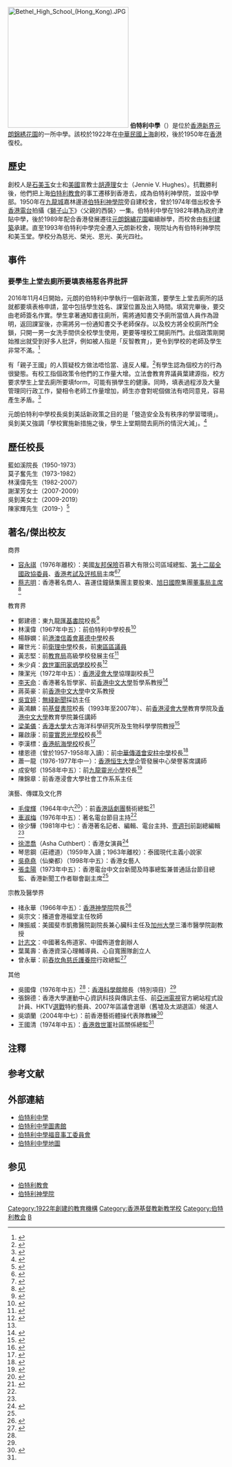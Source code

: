 {{refimprove|time=2018-05-12T14:03:24+00:00}}
{{Infobox School
| name        = 伯特利中學
| other_name  = Bethel High School
| image       = [[File:Bethel_High_School_(full_view).jpg|280px]]
| image_caption = 校舍全貌
| logo        = Bethel_High_School_logo.png
| motto       = 你們必曉得[[真理|真理]]，真理必叫你們得以[[自由|自由]]。
| established = 1922年創校<br />1950年復校
| type        = 津貼中學
| religion    = 基督教
| affiliation = 基督教伯特利會
| district    = [[香港|香港]][[元朗區|元朗區]]
| grades      =
| superintendent   = 盧明先生
| principal   = 陳家輝先生
| dean        =
| college     =
| house       = 慈光、榮光、恩光、美光
| sc          =
| cs          =
| faculty     =
| staff       =
| students    =
| athletics   =
| conference  =
| tree        =
| colors      =
| mascot      =
| magazine    = 聯繫
| free_label  =
| free_text   =
| free_label2 =
| free_text2  =
| free_label3 =
| free_text3  =
| address     =[[元朗|元朗]][[錦繡花園|錦繡花園]]F段4街11號
| tel         =
| fax         =
| mail        =
| website     =http://www.bethel.edu.hk/
}}
[[File:Bethel_High_School_(Hong_Kong).JPG|280px]]
'''伯特利中學'''（{{lang-en|Bethel High School}}）是位於[[香港|香港]][[新界|新界]][[元朗|元朗]][[錦綉花園|錦綉花園]]的一所中學。該校於1922年在[[中華民國|中華民國]][[上海|上海]]創校，後於1950年在[[香港|香港]]復校。

==歷史==
創校人是[[石美玉|石美玉]]女士和[[美國|美國]]宣教士[[胡遵理|胡遵理]]女士（Jennie V. Hughes）。抗戰勝利後，他們把上海[[伯特利教會|伯特利教會]]的事工遷移到香港去，成為伯特利神學院，並設中學部。1950年在[[九龍城|九龍城]]嘉林邊道[[伯特利神學院|伯特利神學院]]旁自建校舍，曾於1974年借出校舍予[[香港電台|香港電台]]拍攝《[[獅子山下|獅子山下]]》〈父親的西裝〉一集。伯特利中學在1982年轉為政府津貼中學，後於1989年配合香港發展遷往[[元朗|元朗]][[錦繡花園|錦繡花園]]繼續辦學，而校舍由[[有利建築|有利建築]]承建。直至1993年伯特利中學完全遷入元朗新校舍，現院址內有伯特利神學院和美玉堂。學校分為慈光、榮光、恩光、美光四社。

==事件==
===要學生上堂去廁所要填表格惹各界批評===
2016年11月4日開始，元朗的伯特利中學執行一個新政策，要學生上堂去廁所的話就都要填表格申請，當中包括學生姓名、課室位置及出入時間。填寫完畢後，要交由老師簽名作實。學生拿著通知書往廁所，需將通知書交予廁所當值人員作為證明，返回課室後，亦需將另一份通知書交予老師保存。以及校方將全校廁所門全鎖，只開一男一女洗手間供全校學生使用，更要等埋校工開廁所門。此個政策剛開始推出就受到好多人批評，例如被人指是「反智教育」，更令到學校的老師及學生非常不滿。<ref>{{cite_news|url=http://hk.apple.nextmedia.com/realtime/breaking/20161110/55894798|title=【動畫●麻辣校規】上堂去廁所要填form 學生忍尿急到喊|work=《[[蘋果日報_(香港)|蘋果日報]]》|date=2016-11-10|accessdate=2016-11-12|archive-date=2016-11-12|archive-url=https://web.archive.org/web/20161112035825/http://hk.apple.nextmedia.com/realtime/breaking/20161110/55894798|dead-url=no}}</ref>

有「親子王國」的人質疑校方做法唔恰當、違反人權。<ref>{{cite_news|url=http://news.mingpao.com/ins/instantnews/web_tc/article/20161110/s00001/1478749194838|title=元朗伯特利中學規定上課如廁要填表　網民質疑違人權　校長稱為營造有序學習環境 (14:23)|work=《[[明報|明報]]》|date=2016-11-10|accessdate=2016-11-12|archive-date=2016-11-11|archive-url=https://web.archive.org/web/20161111164045/http://news.mingpao.com/ins/instantnews/web_tc/article/20161110/s00001/1478749194838|dead-url=no}}</ref>有學生認為個校方的行為很變態。有校工指個政策令他們的工作量大增。立法會教育界議員葉建源指，校方要求學生上堂去廁所要填form，可能有損學生的健康。同時，填表過程涉及大量管理同行政工作，變相令老師工作量增加，師生亦會對呢個做法有唔同意見，容易產生矛盾。<ref>{{cite_news|url=http://hk.apple.nextmedia.com/realtime/breaking/20161110/55896228|title=【麻辣校規】議員批做法罕見 憂損學生健康|work=《[[蘋果日報_(香港)|蘋果日報]]》|date=2016-11-10|accessdate=2016-11-12|archive-date=2016-11-12|archive-url=https://web.archive.org/web/20161112144345/http://hk.apple.nextmedia.com/realtime/breaking/20161110/55896228|dead-url=no}}</ref>

元朗伯特利中學校長吳釗美話新政策之目的是「營造安全及有秩序的學習環境」。吳釗美又強調「學校實施新措施之後，學生上堂期間去廁所的情況大減」。<ref>{{cite_news|url=http://hk.apple.nextmedia.com/realtime/breaking/20161110/55896352|title=【麻辣校規】校長認推新措施︰學生上堂去廁所情況大減|work=《[[蘋果日報_(香港)|蘋果日報]]》|date=2016-11-10|accessdate=2016-11-12|archive-date=2016-11-12|archive-url=https://web.archive.org/web/20161112074434/http://hk.apple.nextmedia.com/realtime/breaking/20161110/55896352|dead-url=no}}</ref>

==歷任校長==
藍如溪院長（1950-1973）<br />
莫子奮先生（1973-1982）<br />
林漢偉先生（1982-2007）<br />
謝潔芳女士（2007-2009）<br />
吳釗美女士（2009-2019）<br />
陳家輝先生（2019-）<ref>{{Cite 
web|title=通告 18093 - 校長離任通告|url=https://www.bethel.edu.hk/uploads/files/BHS18093.pdf|accessdate=2019-07-10|author=伯特利中學|date=2019-07-09|format=pdf|publisher=|language=zh-hk}}</ref>

==著名/傑出校友==
;商界
*[[容永祺|容永祺]]{{SBSHK|nocat}}{{MH|nocat}}{{JP|nocat}}（1976年離校）：美國[[友邦保險|友邦保險]]百慕大有限公司區域總監、[[第十二屆全國政協委員|第十二屆全國政協委員]]、[[香港考試及評核局|香港考試及評核局]]主席<ref name="伯特利中學">{{Cite web |url=http://www.bethel.edu.hk/pdf/35.pdf |title=伯特利中學校訊 第35期，2016年2月21日 |access-date=2018年10月17日 |archive-url=https://web.archive.org/web/20181017163240/http://www.bethel.edu.hk/pdf/35.pdf |archive-date=2018年10月17日 |dead-url=yes }}</ref><ref name="伯特利中學12">{{Cite web |url=http://www.bethel.edu.hk/pdf/07.pdf |title=伯特利中學校訊 第7期，2001年2月18日 |access-date=2018年10月19日 |archive-url=https://web.archive.org/web/20181019164231/http://www.bethel.edu.hk/pdf/07.pdf |archive-date=2018年10月19日 |dead-url=yes }}</ref>
*[[蔡志明|蔡志明]]{{GBSHK|nocat}}：香港著名商人、喜運佳鐘錶集團主要股東、[[旭日國際|旭日國際]]集團[[董事局主席|董事局主席]]<ref>{{web reference|URL=http://hd.stheadline.com/news/realtime/ent/803140/|title=蔡志明筵開11席 與太太老友歡度佳節|work=頭條日報|year=2016年|date=12月25日|accessdate=2018-01-11|archive-date=2018-01-12|archive-url=https://web.archive.org/web/20180112042420/http://hd.stheadline.com/news/realtime/ent/803140/|dead-url=no}}</ref>

;教育界
*鄭建德：東九龍[[匯基書院|匯基書院]]校長<ref name="伯特利中學8">{{Cite web |url=http://www.bethel.edu.hk/pdf/29.pdf |title=伯特利中學校訊 第31期，2013年2月24日 |access-date=2018年10月17日 |archive-url=https://web.archive.org/web/20181017203232/http://www.bethel.edu.hk/pdf/29.pdf |archive-date=2018年10月17日 |dead-url=yes }}</ref>
*林漢偉（1967年中五）：前伯特利中學校長<ref name="伯特利中學9">{{Cite web |url=http://www.bethel.edu.hk/pdf/20.pdf |title=伯特利中學校訊 第20期，2007年7月6日 |access-date=2018年10月19日 |archive-url=https://web.archive.org/web/20181019164152/http://www.bethel.edu.hk/pdf/20.pdf |archive-date=2018年10月19日 |dead-url=yes }}</ref>
*楊靜嫻：前[[港澳信義會慕德中學|港澳信義會慕德中學]]校長
*羅世光：前[[衛理中學|衛理中學]]校長，前[[東區區議會#議員列表（2004年至2007年）|東區區議員]]
*黃志堅：前[[教育局_(香港)|教育局]]高級學校發展主任<ref name="伯特利中學3">{{Cite web |url=http://www.bethel.edu.hk/pdf/38.pdf |title=伯特利中學校訊 第38期，2017年7月11日 |access-date=2018年10月17日 |archive-url=https://web.archive.org/web/20181018002941/http://www.bethel.edu.hk/pdf/38.pdf |archive-date=2018年10月18日 |dead-url=yes }}</ref>
*朱少貞：[[救世軍田家炳學校|救世軍田家炳學校]]校長<ref name="伯特利中學5">{{Cite web |url=http://www.bethel.edu.hk/pdf/34.pdf |title=伯特利中學校訊 第34期，2015年7月8日 |access-date=2018年10月17日 |archive-url=https://web.archive.org/web/20181018003549/http://www.bethel.edu.hk/pdf/34.pdf |archive-date=2018年10月18日 |dead-url=yes }}</ref>
*陳潔光（1972年中五）：[[香港浸會大學|香港浸會大學]]協理副校長<ref name="伯特利中學12" />
*[[李天命|李天命]]：香港著名哲學家、前[[香港中文大學|香港中文大學]]哲學系教授<ref name="準院士名單">{{Cite web |url=http://library.umac.mo/ebooks/b25940223.pdf |title=李天命的思考藝術，第40頁，1991年 |accessdate=2018-10-19 |archive-date=2018-07-12 |archive-url=https://web.archive.org/web/20180712175915/http://library.umac.mo/ebooks/b25940223.pdf |dead-url=no }}</ref>
*蔣英豪：前[[香港中文大學|香港中文大學]]中文系教授
*[[吳宜婷|吳宜婷]]：[[無綫新聞|無綫新聞]]採訪主任
*黃鴻麟：前[[基督書院|基督書院]]校長（1993年至2007年）、前[[香港浸會大學|香港浸會大學]]教育學院及[[香港中文大學|香港中文大學]]教育學院兼任講師
*[[梁美儀|梁美儀]]：[[香港大學|香港大學]]太古海洋科學研究所及生物科學學院教授<ref>{{web reference|URL=http://hk.next.nextmedia.com/article/1080/14671226|title=豬肉佬變傑青 梁美儀|work=《壹週刊》第1080期「非常人語」|year=2010年|date=11月18日|accessdate=2017-12-23|archive-date=2018-08-09|archive-url=https://web.archive.org/web/20180809060317/http://hk.next.nextmedia.com/article/1080/14671226|dead-url=no}}</ref>
*羅啟康：前[[靈實恩光學校|靈實恩光學校]]校長<ref>{{web reference|URL=http://paper.wenweipo.com/2015/12/28/OT1512280007.htm|title=淑梅足跡：愛心校長羅啟康|work=香港文匯報|year=2015年|date=12月28日}}</ref>
*李漢標：[[香港航海學校|香港航海學校]]校長<ref name="伯特利中學4">{{Cite web |url=http://www.bethel.edu.hk/pdf/39.pdf |title=伯特利中學校訊 第39期，2018年2月10日 |access-date=2018年10月17日 |archive-url=https://web.archive.org/web/20181017203217/http://www.bethel.edu.hk/pdf/39.pdf |archive-date=2018年10月17日 |dead-url=yes }}</ref>
*樓恩德（曾於1957-1958年入讀）：前[[中華傳道會安柱中學|中華傳道會安柱中學]]校長<ref name="伯特利中學10">{{Cite web |url=http://www.bethel.edu.hk/pdf/13.pdf |title=伯特利中學校訊 第14期，2004年7月14日 |access-date=2018年10月19日 |archive-url=https://web.archive.org/web/20181019164123/http://www.bethel.edu.hk/pdf/13.pdf |archive-date=2018年10月19日 |dead-url=yes }}</ref>
*蕭一龍（1976-1977年中一）：[[香港恒生大學|香港恒生大學]]企管發展中心榮譽客席講師
*成安郇（1958年中五）：前[[九龍靈光小學|九龍靈光小學]]校長<ref>{{cite news | title=中文中學會考放榜 一千四百餘人合格 伯特利神學院附中 | url=https://mmis.hkpl.gov.hk/coverpage/-/coverpage/view?_coverpage_WAR_mmisportalportlet_hsf=%E5%AF%B6%E8%A1%80&_coverpage_WAR_mmisportalportlet_actual_q=%28%20verbatim_dc.collection%3A%28%22Old%5C%20HK%5C%20Newspapers%22%29%20%29%20AND+%28%20%28%20allTermsMandatory%3A%28true%29%20OR+all_dc.title%3A%28%E5%AF%B6%E8%A1%80%29%20OR+all_dc.creator%3A%28%E5%AF%B6%E8%A1%80%29%20OR+all_dc.contributor%3A%28%E5%AF%B6%E8%A1%80%29%20OR+all_dc.subject%3A%28%E5%AF%B6%E8%A1%80%29%20OR+fulltext%3A%28%E5%AF%B6%E8%A1%80%29%20OR+all_dc.description%3A%28%E5%AF%B6%E8%A1%80%29%20%29%20%29&_coverpage_WAR_mmisportalportlet_sort_field=dc.publicationdate_bsort&p_r_p_-1078056564_c=QF757YsWv5%2FH7zGe%2FKF%2BFJBMuYvwI%2BVE&_coverpage_WAR_mmisportalportlet_o=52&_coverpage_WAR_mmisportalportlet_sort_order=desc&_coverpage_WAR_mmisportalportlet_filter=dc.publicationdate_dt%3A%5B1950-01-01T00%3A00%3A00Z+TO+1959-12-31T15%3A59%3A59Z%5D | page=8 | publisher=工商晚報 | date=1958-07-19 | accessdate=2021-10-24 | quote= | archive-date=2021-10-26 | archive-url=https://web.archive.org/web/20211026210540/https://mmis.hkpl.gov.hk/coverpage/-/coverpage/view?_coverpage_WAR_mmisportalportlet_hsf=%E5%AF%B6%E8%A1%80&_coverpage_WAR_mmisportalportlet_actual_q=%28%20verbatim_dc.collection%3A%28%22Old%5C%20HK%5C%20Newspapers%22%29%20%29%20AND+%28%20%28%20allTermsMandatory%3A%28true%29%20OR+all_dc.title%3A%28%E5%AF%B6%E8%A1%80%29%20OR+all_dc.creator%3A%28%E5%AF%B6%E8%A1%80%29%20OR+all_dc.contributor%3A%28%E5%AF%B6%E8%A1%80%29%20OR+all_dc.subject%3A%28%E5%AF%B6%E8%A1%80%29%20OR+fulltext%3A%28%E5%AF%B6%E8%A1%80%29%20OR+all_dc.description%3A%28%E5%AF%B6%E8%A1%80%29%20%29%20%29&_coverpage_WAR_mmisportalportlet_sort_field=dc.publicationdate_bsort&p_r_p_-1078056564_c=QF757YsWv5%2FH7zGe%2FKF%2BFJBMuYvwI%2BVE&_coverpage_WAR_mmisportalportlet_o=52&_coverpage_WAR_mmisportalportlet_sort_order=desc&_coverpage_WAR_mmisportalportlet_filter=dc.publicationdate_dt%3A%5B1950-01-01T00%3A00%3A00Z+TO+1959-12-31T15%3A59%3A59Z%5D | dead-url=no }}</ref>
*陳錦章：前香港浸會大學社會工作系系主任{{noteTag|資料出自1994年由盧子健和何安達所著的《香港人名錄》（天地圖書出版）第56頁。}}

;演藝、傳媒及文化界
*[[毛俊輝|毛俊輝]]{{BBSHK|nocat}}（1964年中六<ref>{{cite news |title=中文中學會攷放榜 |url=https://mmis.hkpl.gov.hk/coverpage/-/coverpage/view?_coverpage_WAR_mmisportalportlet_hsf=%E4%B8%AD%E6%96%87%E4%B8%AD%E5%AD%B8%E6%9C%83%E8%80%83&_coverpage_WAR_mmisportalportlet_actual_q=%28%20verbatim_dc.collection%3A%28%22Old%5C%20HK%5C%20Newspapers%22%29%20%29%20AND+%28%20%28%20allTermsMandatory%3A%28true%29%20OR+all_dc.title%3A%28%E4%B8%AD%E6%96%87%E4%B8%AD%E5%AD%B8%E6%9C%83%E8%80%83%29%20OR+all_dc.creator%3A%28%E4%B8%AD%E6%96%87%E4%B8%AD%E5%AD%B8%E6%9C%83%E8%80%83%29%20OR+all_dc.contributor%3A%28%E4%B8%AD%E6%96%87%E4%B8%AD%E5%AD%B8%E6%9C%83%E8%80%83%29%20OR+all_dc.subject%3A%28%E4%B8%AD%E6%96%87%E4%B8%AD%E5%AD%B8%E6%9C%83%E8%80%83%29%20OR+fulltext%3A%28%E4%B8%AD%E6%96%87%E4%B8%AD%E5%AD%B8%E6%9C%83%E8%80%83%29%20OR+all_dc.description%3A%28%E4%B8%AD%E6%96%87%E4%B8%AD%E5%AD%B8%E6%9C%83%E8%80%83%29%20%29%20%29&_coverpage_WAR_mmisportalportlet_sort_field=dc.publicationdate_bsort&p_r_p_-1078056564_c=QF757YsWv5%2BakvA8rFW5EisgzCF5Nazm&_coverpage_WAR_mmisportalportlet_o=381&_coverpage_WAR_mmisportalportlet_sort_order=asc&_coverpage_WAR_mmisportalportlet_filter=dc.publicationdate_dt%3A%5B1960-01-01T00%3A00%3A00Z+TO+1969-12-31T15%3A59%3A59Z%5D |page=22 |language= |newspaper=華僑日報 | date=1964-07-31 |accessdate=2022-06-29 |quote= }}</ref>）：前[[香港話劇團|香港話劇團]]藝術總監<ref name="伯特利中學11">{{Cite web |url=http://www.bethel.edu.hk/pdf/08.pdf |title=伯特利中學校訊 第8期，2001年7月 |access-date=2018-10-19 |archive-url=https://web.archive.org/web/20181019205550/http://www.bethel.edu.hk/pdf/08.pdf |archive-date=2018-10-19 |dead-url=yes }}</ref>
*[[車淑梅|車淑梅]]{{MH|nocat}}（1976年中五）：著名電台節目主持<ref name="伯特利中學12" />
*徐少驊（1981年中七）：香港著名記者、編輯、電台主持、[[壹週刊|壹週刊]]前副總編輯<ref name="伯特利中學12" />{{noteTag|資料出自1994年由盧子健和何安達所著的《香港人名錄》（天地圖書出版）第258頁。}}
*[[徐㴓喬|徐㴓喬]]（Asha Cuthbert）：香港女演員<ref>{{Cite news| last  = | first = | author-link = | title = 校園傳真 - 伯特利中學 捕捉自然 幻化手十田抽象成藝術| newspaper = 星島日報| publication-place =| date   = 2007-05-08}}</ref>
*琴思鋼（莊禮道）（1959年入讀；1963年離校）：泰國現代主義小說家
*[[吳堯堯|吳堯堯]]（仙樂都）（1998年中五）：香港女藝人{{noteTag|吳堯堯為Facebook公開校友群組「伯特利中學」的成員。}}
*[[張圭陽|張圭陽]]（1973年中五）：香港電台中文台新聞及時事總監兼普通話台節目總監、香港新聞工作者聯會副主席<ref name="伯特利中學12" />

;宗教及醫學界
*禇永華（1966年中五）：[[香港神學院|香港神學院]]院長<ref>{{cite news | title=中文中學會攷及格名單 | url=https://mmis.hkpl.gov.hk/coverpage/-/coverpage/view?_coverpage_WAR_mmisportalportlet_hsf=%E4%B8%AD%E6%96%87%E4%B8%AD%E5%AD%B8%E6%9C%83%E6%94%B7&_coverpage_WAR_mmisportalportlet_actual_q=%28%20verbatim_dc.collection%3A%28%22Old%5C%20HK%5C%20Newspapers%22%29%20%29%20AND+%28%20%28%20allTermsMandatory%3A%28true%29%20OR+all_dc.title%3A%28%E4%B8%AD%E6%96%87%E4%B8%AD%E5%AD%B8%E6%9C%83%E6%94%B7%29%20OR+all_dc.creator%3A%28%E4%B8%AD%E6%96%87%E4%B8%AD%E5%AD%B8%E6%9C%83%E6%94%B7%29%20OR+all_dc.contributor%3A%28%E4%B8%AD%E6%96%87%E4%B8%AD%E5%AD%B8%E6%9C%83%E6%94%B7%29%20OR+all_dc.subject%3A%28%E4%B8%AD%E6%96%87%E4%B8%AD%E5%AD%B8%E6%9C%83%E6%94%B7%29%20OR+fulltext%3A%28%E4%B8%AD%E6%96%87%E4%B8%AD%E5%AD%B8%E6%9C%83%E6%94%B7%29%20OR+all_dc.description%3A%28%E4%B8%AD%E6%96%87%E4%B8%AD%E5%AD%B8%E6%9C%83%E6%94%B7%29%20%29%20%29&_coverpage_WAR_mmisportalportlet_sort_field=dc.publicationdate_bsort&p_r_p_-1078056564_c=QF757YsWv5%2BakvA8rFW5Enw6tHjCt01p&_coverpage_WAR_mmisportalportlet_o=139&_coverpage_WAR_mmisportalportlet_sort_order=desc&_coverpage_WAR_mmisportalportlet_filter=dc.publicationdate_dt%3A%5B1960-01-01T00%3A00%3A00Z+TO+1969-12-31T15%3A59%3A59Z%5D | page=21 | publisher=華僑日報 | date=1966-08-13 | accessdate=2021-11-21 | quote= | archive-date=2021-11-21 | archive-url=https://web.archive.org/web/20211121103508/https://mmis.hkpl.gov.hk/coverpage/-/coverpage/view?_coverpage_WAR_mmisportalportlet_hsf=%E4%B8%AD%E6%96%87%E4%B8%AD%E5%AD%B8%E6%9C%83%E6%94%B7&_coverpage_WAR_mmisportalportlet_actual_q=(%20verbatim_dc.collection:(%22Old%5C%20HK%5C%20Newspapers%22)%20)%20AND+(%20(%20allTermsMandatory:(true)%20OR+all_dc.title:(%E4%B8%AD%E6%96%87%E4%B8%AD%E5%AD%B8%E6%9C%83%E6%94%B7)%20OR+all_dc.creator:(%E4%B8%AD%E6%96%87%E4%B8%AD%E5%AD%B8%E6%9C%83%E6%94%B7)%20OR+all_dc.contributor:(%E4%B8%AD%E6%96%87%E4%B8%AD%E5%AD%B8%E6%9C%83%E6%94%B7)%20OR+all_dc.subject:(%E4%B8%AD%E6%96%87%E4%B8%AD%E5%AD%B8%E6%9C%83%E6%94%B7)%20OR+fulltext:(%E4%B8%AD%E6%96%87%E4%B8%AD%E5%AD%B8%E6%9C%83%E6%94%B7)%20OR+all_dc.description:(%E4%B8%AD%E6%96%87%E4%B8%AD%E5%AD%B8%E6%9C%83%E6%94%B7)%20)%20)&_coverpage_WAR_mmisportalportlet_sort_field=dc.publicationdate_bsort&p_r_p_-1078056564_c=QF757YsWv5%2BakvA8rFW5Enw6tHjCt01p&_coverpage_WAR_mmisportalportlet_o=139&_coverpage_WAR_mmisportalportlet_sort_order=desc&_coverpage_WAR_mmisportalportlet_filter=dc.publicationdate_dt:%5B1960-01-01T00:00:00Z+TO+1969-12-31T15:59:59Z%5D | dead-url=no }}</ref>
*吳宗文：播道會港福堂主任牧師
*陳振威：美國斐市凱撒醫院副院長兼心臟科主任及[[加州大學|加州大學]]三潘市醫學院副教授
*[[計志文|計志文]]：中國著名佈道家、中國佈道會創辦人
*葉萬壽：香港資深心理輔導員、心自寬團隊創立人
*曾永華：前[[舂磡角慈氏護養院|舂坎角慈氏護養院]]行政總監<ref name="伯特利中學6">{{Cite web |url=http://www.bethel.edu.hk/pdf/32.pdf |title=伯特利中學校訊 第32期，2014年7月9日 |access-date=2018年10月17日 |archive-url=https://web.archive.org/web/20181018003428/http://www.bethel.edu.hk/pdf/32.pdf |archive-date=2018年10月18日 |dead-url=yes }}</ref>

;其他
*吳國偉（1976年中五）<ref name="伯特利中學12" />：[[香港科學館|香港科學館]]館長（特別項目）<ref name="伯特利中學5" />
*張錦德：香港大學運動中心資訊科技與傳訊主任、前[[亞洲電視|亞洲電視]]官方網站程式設計員、HKTV[[選戰|選戰]]特約藝員、2007年區議會選舉（舊墟及太湖選區）候選人
*吳頌蘭（2004年中七）：前香港藝術體操代表隊教練<ref name="伯特利中學2">{{Cite web |url=http://www.bethel.edu.hk/pdf/36.pdf |title=伯特利中學校訊 第36期，2016年7月11日 |access-date=2018年10月17日 |archive-url=https://web.archive.org/web/20181018003248/http://www.bethel.edu.hk/pdf/36.pdf |archive-date=2018年10月18日 |dead-url=yes }}</ref>
*王國清（1974年中五）：[[香港救世軍|香港救世軍]]社區關係總監<ref name="伯特利中學12" />

==注釋==
{{noteFoot}}

==参考文献==
{{reflist|2}}

==外部連結==
*[https://web.archive.org/web/20060521214349/http://www.bethel.edu.hk/main.htm 伯特利中學]
*[https://web.archive.org/web/20060430020535/http://www.bethel.edu.hk/functional/bhs_libr/index.htm 伯特利中學圖書館]
*[https://web.archive.org/web/20060619002036/http://www.bethel.edu.hk/functional/bhs_fell/ 伯特利中學福音事工委員會]
*[http://www.centamap.com/gc/centamaplocation.aspx?x=823195&y=837373&sx=823195.71&sy=837373.44&z=5 伯特利中學地圖]{{Wayback|url=http://www.centamap.com/gc/centamaplocation.aspx?x=823195&y=837373&sx=823195.71&sy=837373.44&z=5 |date=20070929104909 }}

==参见==
*[[伯特利教會|伯特利教會]]
*[[伯特利神學院|伯特利神學院]]

[[Category:1922年創建的教育機構|Category:1922年創建的教育機構]]
[[Category:香港基督教新教学校|Category:香港基督教新教学校]]
[[Category:伯特利教会|Category:伯特利教会]]
[[Category:元朗區中學|B]]